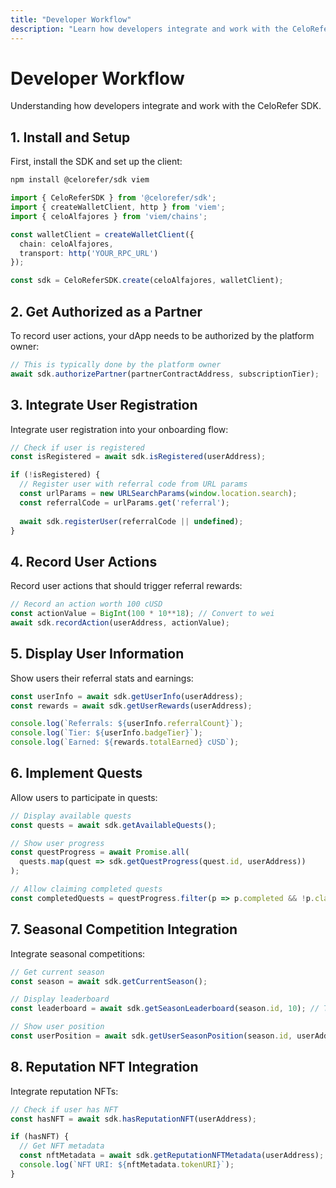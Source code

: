 ```yaml
---
title: "Developer Workflow"
description: "Learn how developers integrate and work with the CeloRefer SDK"
---
```


# Developer Workflow

Understanding how developers integrate and work with the CeloRefer SDK.

## 1. Install and Setup

First, install the SDK and set up the client:

```bash
npm install @celorefer/sdk viem
```

```typescript
import { CeloReferSDK } from '@celorefer/sdk';
import { createWalletClient, http } from 'viem';
import { celoAlfajores } from 'viem/chains';

const walletClient = createWalletClient({
  chain: celoAlfajores,
  transport: http('YOUR_RPC_URL')
});

const sdk = CeloReferSDK.create(celoAlfajores, walletClient);
```

## 2. Get Authorized as a Partner

To record user actions, your dApp needs to be authorized by the platform owner:

```typescript
// This is typically done by the platform owner
await sdk.authorizePartner(partnerContractAddress, subscriptionTier);
```

## 3. Integrate User Registration

Integrate user registration into your onboarding flow:

```typescript
// Check if user is registered
const isRegistered = await sdk.isRegistered(userAddress);

if (!isRegistered) {
  // Register user with referral code from URL params
  const urlParams = new URLSearchParams(window.location.search);
  const referralCode = urlParams.get('referral');
  
  await sdk.registerUser(referralCode || undefined);
}
```

## 4. Record User Actions

Record user actions that should trigger referral rewards:

```typescript
// Record an action worth 100 cUSD
const actionValue = BigInt(100 * 10**18); // Convert to wei
await sdk.recordAction(userAddress, actionValue);
```

## 5. Display User Information

Show users their referral stats and earnings:

```typescript
const userInfo = await sdk.getUserInfo(userAddress);
const rewards = await sdk.getUserRewards(userAddress);

console.log(`Referrals: ${userInfo.referralCount}`);
console.log(`Tier: ${userInfo.badgeTier}`);
console.log(`Earned: ${rewards.totalEarned} cUSD`);
```

## 6. Implement Quests

Allow users to participate in quests:

```typescript
// Display available quests
const quests = await sdk.getAvailableQuests();

// Show user progress
const questProgress = await Promise.all(
  quests.map(quest => sdk.getQuestProgress(quest.id, userAddress))
);

// Allow claiming completed quests
const completedQuests = questProgress.filter(p => p.completed && !p.claimed);
```

## 7. Seasonal Competition Integration

Integrate seasonal competitions:

```typescript
// Get current season
const season = await sdk.getCurrentSeason();

// Display leaderboard
const leaderboard = await sdk.getSeasonLeaderboard(season.id, 10); // Top 10

// Show user position
const userPosition = await sdk.getUserSeasonPosition(season.id, userAddress);
```

## 8. Reputation NFT Integration

Integrate reputation NFTs:

```typescript
// Check if user has NFT
const hasNFT = await sdk.hasReputationNFT(userAddress);

if (hasNFT) {
  // Get NFT metadata
  const nftMetadata = await sdk.getReputationNFTMetadata(userAddress);
  console.log(`NFT URI: ${nftMetadata.tokenURI}`);
}
```